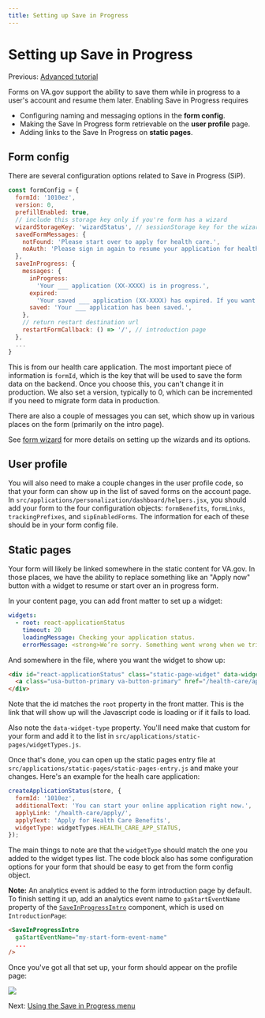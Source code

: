 ```yaml
---
title: Setting up Save in Progress
---
```


# Setting up Save in Progress

Previous: [Advanced tutorial](/forms/form-tutorial-advanced)

Forms on VA.gov support the ability to save them while in progress to a user's account and resume them later. Enabling Save in Progress requires

- Configuring naming and messaging options in the **form config**.
- Making the Save In Progress form retrievable on the **user profile** page.
- Adding links to the Save In Progress on **static pages**.

## Form config

There are several configuration options related to Save in Progress (SiP).

```js
const formConfig = {
  formId: '1010ez',
  version: 0,
  prefillEnabled: true,
  // include this storage key only if you're form has a wizard
  wizardStorageKey: 'wizardStatus', // sessionStorage key for the wizard
  savedFormMessages: {
    notFound: 'Please start over to apply for health care.',
    noAuth: 'Please sign in again to resume your application for health care.'
  },
  saveInProgress: {
    messages: {
      inProgress:
        'Your ___ application (XX-XXXX) is in progress.',
      expired:
        'Your saved ___ application (XX-XXXX) has expired. If you want to apply for ___, please start a new application.',
      saved: 'Your ___ application has been saved.',
    },
    // return restart destination url
    restartFormCallback: () => '/', // introduction page
  },
  ...
}
```

This is from our health care application. The most important piece of information is `formId`, which is the key that will be used to save the form data on the backend. Once you choose this, you can't change it in production. We also set a version, typically to 0, which can be incremented if you need to migrate form data in production.

There are also a couple of messages you can set, which show up in various places on the form (primarily on the intro page).

See [form wizard](/forms/wizard) for more details on setting up the wizards and its options.

## User profile

You will also need to make a couple changes in the user profile code, so that your form can show up in the list of saved forms on the account page. In `src/applications/personalization/dashboard/helpers.jsx`, you should add your form to the four configuration objects: `formBenefits`, `formLinks`, `trackingPrefixes`, and `sipEnabledForms`. The information for each of these should be in your form config file.

## Static pages

Your form will likely be linked somewhere in the static content for VA.gov. In those places, we have the ability to replace something like an "Apply now" button with a widget to resume or start over an in progress form.

In your content page, you can add front matter to set up a widget:

```yaml
widgets:
  - root: react-applicationStatus
    timeout: 20
    loadingMessage: Checking your application status.
    errorMessage: <strong>We’re sorry. Something went wrong when we tried to load your saved application.</strong<br/>Please try refreshing your browser in a few minutes.
```

And somewhere in the file, where you want the widget to show up:

```html
<div id="react-applicationStatus" class="static-page-widget" data-widget-type="health-care-app-status">
  <a class="usa-button-primary va-button-primary" href="/health-care/apply/application/">Apply for Health Care Benefits</a>
</div>
```

Note that the id matches the `root` property in the front matter. This is the link that will show up will the Javascript code is loading or if it fails to load.

Also note the `data-widget-type` property. You'll need make that custom for your form and add it to the list in `src/applications/static-pages/widgetTypes.js`.

Once that's done, you can open up the static pages entry file at `src/applications/static-pages/static-pages-entry.js` and make your changes. Here's an example for the healh care application:

```js
createApplicationStatus(store, {
  formId: '1010ez',
  additionalText: 'You can start your online application right now.',
  applyLink: '/health-care/apply/',
  applyText: 'Apply for Health Care Benefits',
  widgetType: widgetTypes.HEALTH_CARE_APP_STATUS,
});
```

The main things to note are that the `widgetType` should match the one you added to the widget types list. The code block also has some configuration options for your form that should be easy to get from the form config object.

**Note:** An analytics event is added to the form introduction page by default. To finish setting it up, add an analytics event name to `gaStartEventName` property of the [`SaveInProgressIntro`](https://github.com/department-of-veterans-affairs/vets-website/blob/main/src/platform/forms/save-in-progress/SaveInProgressIntro.jsx) component, which is used on `IntroductionPage`:

```html
<SaveInProgressIntro
  gaStartEventName="my-start-form-event-name"
  ...
/>
```

Once you've got all that set up, your form should appear on the profile page:

![](../../images/forms/saved_form.png)

Next: [Using the Save in Progress menu](/forms/save-in-progress-menu)
